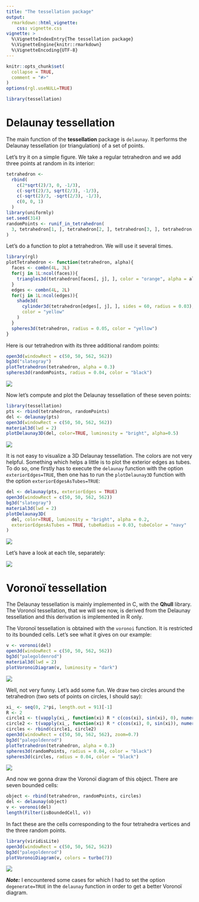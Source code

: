 ```yaml
---
title: "The tessellation package"
output: 
  rmarkdown::html_vignette:
    css: vignette.css
vignette: >
  %\VignetteIndexEntry{The tessellation package}
  %\VignetteEngine{knitr::rmarkdown}
  %\VignetteEncoding{UTF-8}
---
```


```r
knitr::opts_chunk$set(
  collapse = TRUE,
  comment = "#>"
)
options(rgl.useNULL=TRUE)
```

```r
library(tessellation)
```

# Delaunay tessellation

The main function of the **tessellation** package is `delaunay`. It performs 
the Delaunay tessellation (or triangulation) of a set of points.

Let's try it on a simple figure. We take a regular tetrahedron and we add three 
points at random in its interior:

```r
tetrahedron <-
  rbind(
    c(2*sqrt(2)/3, 0, -1/3),
    c(-sqrt(2)/3, sqrt(2/3), -1/3),
    c(-sqrt(2)/3, -sqrt(2/3), -1/3),
    c(0, 0, 1)
  )
library(uniformly)
set.seed(314)
randomPoints <- runif_in_tetrahedron(
  3, tetrahedron[1, ], tetrahedron[2, ], tetrahedron[3, ], tetrahedron[4, ]
)
```

Let's do a function to plot a tetrahedron. We will use it several times.

```r
library(rgl)
plotTetrahedron <- function(tetrahedron, alpha){
  faces <- combn(4L, 3L)
  for(j in 1L:ncol(faces)){
    triangles3d(tetrahedron[faces[, j], ], color = "orange", alpha = alpha)
  }
  edges <- combn(4L, 2L)
  for(j in 1L:ncol(edges)){
    shade3d(
      cylinder3d(tetrahedron[edges[, j], ], sides = 60, radius = 0.03),
      color = "yellow"
    )
  }
  spheres3d(tetrahedron, radius = 0.05, color = "yellow")
}
```

Here is our tetrahedron with its three additional random points:

```r
open3d(windowRect = c(50, 50, 562, 562))
bg3d("slategray")
plotTetrahedron(tetrahedron, alpha = 0.3)
spheres3d(randomPoints, radius = 0.04, color = "black")
```

![](Tetrahedron.gif)

Now let's compute and plot the Delaunay tessellation of these seven points:

```r
library(tessellation)
pts <- rbind(tetrahedron, randomPoints)
del <- delaunay(pts)
open3d(windowRect = c(50, 50, 562, 562))
material3d(lwd = 2)
plotDelaunay3D(del, color=TRUE, luminosity = "bright", alpha=0.5)
```

![](TetrahedronDelaunay.gif)

It is not easy to visualize a 3D Delaunay tessellation. The colors are not 
very helpful. Something which helps a little is to plot the exterior edges as 
tubes. To do so, one firstly has to execute the `delaunay` function with the 
option `exteriorEdges=TRUE`, then one has to run the `plotDelaunay3D` function 
with the option `exteriorEdgesAsTubes=TRUE`:

```r
del <- delaunay(pts, exteriorEdges = TRUE)
open3d(windowRect = c(50, 50, 562, 562))
bg3d("slategray")
material3d(lwd = 2)
plotDelaunay3D(
  del, color=TRUE, luminosity = "bright", alpha = 0.2,
  exteriorEdgesAsTubes = TRUE, tubeRadius = 0.03, tubeColor = "navy"
)
```

![](TetrahedronDelaunayWithTubes.gif)

Let's have a look at each tile, separately:

![](TetrahedronTiles.png)


# Voronoï tessellation

The Delaunay tessellation is mainly implemented in C, with the **Qhull** 
library. The Voronoï tessellation, that we will see now, is derived from the 
Delaunay tessellation and this derivation is implemented in R only.

The Voronoï tessellation is obtained with the `voronoi` function. It is 
restricted to its bounded cells. Let's see what it gives on our example:

```r
v <- voronoi(del)
open3d(windowRect = c(50, 50, 562, 562))
bg3d("palegoldenrod")
material3d(lwd = 2)
plotVoronoiDiagram(v, luminosity = "dark")
```

![](VoronoiTetrahedron.gif)

Well, not very funny. Let's add some fun. We draw two circles around the 
tetrahedron (two sets of points on circles, I should say):

```r
xi_ <- seq(0, 2*pi, length.out = 91)[-1]
R <- 2
circle1 <- t(vapply(xi_, function(xi) R * c(cos(xi), sin(xi), 0), numeric(3L)))
circle2 <- t(vapply(xi_, function(xi) R * c(cos(xi), 0, sin(xi)), numeric(3L)))
circles <- rbind(circle1, circle2)
open3d(windowRect = c(50, 50, 562, 562), zoom=0.7)
bg3d("palegoldenrod")
plotTetrahedron(tetrahedron, alpha = 0.3)
spheres3d(randomPoints, radius = 0.04, color = "black")
spheres3d(circles, radius = 0.04, color = "black")
```

![](TetrahedronAndTwoCircles.png)

And now we gonna draw the Voronoï diagram of this object. There are seven 
bounded cells:

```r
object <- rbind(tetrahedron, randomPoints, circles)
del <- delaunay(object)
v <- voronoi(del)
length(Filter(isBoundedCell, v))
```

In fact these are the cells corresponding to the four tetrahedra vertices and 
the three random points.

```r
library(viridisLite)
open3d(windowRect = c(50, 50, 562, 562))
bg3d("palegoldenrod")
plotVoronoiDiagram(v, colors = turbo(7))
```

![](VoronoiTetrahedronWithCircles.gif)


***Note:*** I encountered some cases for which I had to set the option 
`degenerate=TRUE` in the `delaunay` function in order to get a better 
Voronoï diagram.
